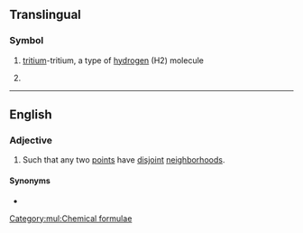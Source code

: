 {{also|T2}}
==Translingual==

===Symbol===
{{head|mul|symbol}}

# {{lb|mul|inorganic compound}} [[tritium]]-tritium, a type of [[hydrogen]] (H2) molecule
# {{lb|mul|topology}} {{l|en|The [[Hausdorff]] property.}}

[[Category:mul:Chemical formulae]]

----

==English==

===Adjective===
{{en-adj|-}}

# {{lb|en|topology|of a [[topological space]]}} Such that any two [[point]]s have [[disjoint]] [[neighborhood]]s.

====Synonyms====
* {{l|en|Hausdorff}}